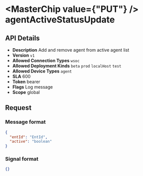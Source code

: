 
# <MasterChip value={"PUT"} /> agentActiveStatusUpdate

## API Details

- **Description** Add and remove agent from active agent list
- **Version** `v1`
- **Allowed Connection Types** `wsoc` 
- **Allowed Deployment Kinds** `beta` `prod` `localHost` `test` 
- **Allowed Device Types** `agent` 
- **SLA** 600
- **Token** bearer
- **Flags** Log message
- **Scope** global


## Request

### Message format

```json
{
  "entId": "EntId",
  "active": "boolean"
}
```

### Signal format

```json
{}
```

